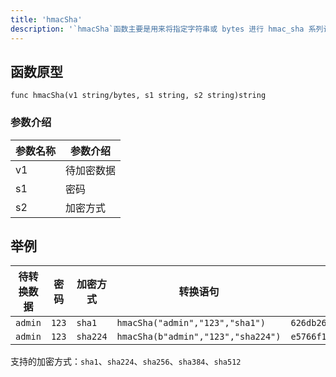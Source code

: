 ```yaml
---
title: 'hmacSha'
description: '`hmacSha`函数主要是用来将指定字符串或 bytes 进行 hmac_sha 系列计算'
---
```


## 函数原型

`func hmacSha(v1 string/bytes, s1 string, s2 string)string`

### 参数介绍

| 参数名称 | 参数介绍  |
|------|-------|
| v1   | 待加密数据 |
| s1   | 密码    |
| s2   | 加密方式  |

## 举例

| 待转换数据   | 密码    | 加密方式     | 转换语句                               | 输出结果                                                       |
|---------|-------|----------|------------------------------------|------------------------------------------------------------|
| `admin` | `123` | `sha1`   | `hmacSha("admin","123","sha1")`    | `626db268028b3256e6fbcc90ea6214f2435f7d5d`                 |
| `admin` | `123` | `sha224` | `hmacSha(b"admin","123","sha224")` | `e5766f1372cc989ee270f7bc04a6f8366360f9a7d0b74b899d396d1e` |

支持的加密方式：`sha1`、`sha224`、`sha256`、`sha384`、`sha512`